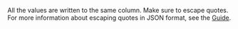 <Cut title="How do I properly structure my file used for data upload if there is JSON data among the input?">

All the values are written to the same column. Make sure to escape quotes. For more information about escaping quotes in JSON format, see the [Guide](/docs-new/guide/pool_csv#json).

</Cut>